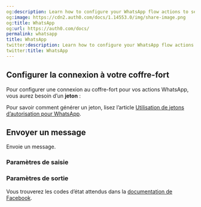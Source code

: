 ```yaml
---
og:description: Learn how to configure your WhatsApp flow actions to send messages.
og:image: https://cdn2.auth0.com/docs/1.14553.0/img/share-image.png
og:title: WhatsApp
og:url: https://auth0.com/docs/
permalink: whatsapp
title: WhatsApp
twitter:description: Learn how to configure your WhatsApp flow actions to send messages.
twitter:title: WhatsApp
---
```


## Configurer la connexion à votre coffre-fort

Pour configurer une connexion au coffre-fort pour vos actions WhatsApp, vous aurez besoin d’un **jeton** :

Pour savoir comment générer un jeton, lisez l’article [Utilisation de jetons d’autorisation pour WhatsApp](https://developers.facebook.com/blog/post/2022/12/05/auth-tokens/).

## Envoyer un message

Envoie un message.

### Paramètres de saisie



### Paramètres de sortie

Vous trouverez les codes d’état attendus dans la [documentation de Facebook](https://developers.facebook.com/docs/whatsapp/cloud-api/support/error-codes).